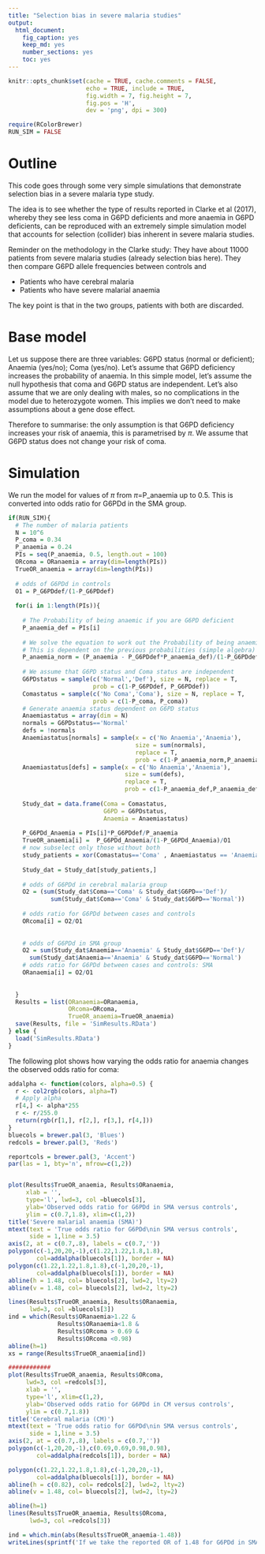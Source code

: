 ```yaml
---
title: "Selection bias in severe malaria studies"
output:
  html_document:
    fig_caption: yes
    keep_md: yes
    number_sections: yes
    toc: yes
---
```


```r
knitr::opts_chunk$set(cache = TRUE, cache.comments = FALSE, 
                      echo = TRUE, include = TRUE, 
                      fig.width = 7, fig.height = 7,
                      fig.pos = 'H', 
                      dev = 'png', dpi = 300)
```

```r
require(RColorBrewer)
RUN_SIM = FALSE
```

# Outline

This code goes through some very simple simulations that demonstrate selection bias in a severe malaria type study.

The idea is to see whether the type of results reported in Clarke et al (2017), whereby they see less coma in G6PD deficients and more anaemia in G6PD deficients, can be reproduced with an extremely simple simulation model that accounts for selection (collider) bias inherent in severe malaria studies.

Reminder on the methodology in the Clarke study: They have about 11000 patients from severe malaria studies (already selection bias here). They then compare G6PD allele frequencies between controls and 

* Patients who have cerebral malaria
* Patients who have severe malarial anaemia

The key point is that in the two groups, patients with both are discarded.

# Base model

Let us suppose there are three variables: G6PD status (normal or deficient); Anaemia (yes/no); Coma (yes/no).
Let's assume that G6PD deficiency increases the probability of anaemia. 
In this simple model, let's assume the null hypothesis that coma and G6PD status are independent.
Let's also assume that we are only dealing with males, so no complications in the model due to heterozygote women. This implies we don't need to make assumptions about a gene dose effect.

Therefore to summarise: the only assumption is that G6PD deficiency increases your risk of anaemia, this is parametrised by $\pi$. We assume that G6PD status does not change your risk of coma.


# Simulation


We run the model for values of $\pi$ from $\pi=$P_anaemia up to 0.5. This is converted into odds ratio for G6PDd in the SMA group.

```r
if(RUN_SIM){
  # The number of malaria patients
  N = 10^6
  P_coma = 0.34
  P_anaemia = 0.24
  PIs = seq(P_anaemia, 0.5, length.out = 100)
  ORcoma = ORanaemia = array(dim=length(PIs))
  TrueOR_anaemia = array(dim=length(PIs))
  
  # odds of G6PDd in controls
  O1 = P_G6PDdef/(1-P_G6PDdef)
  
  for(i in 1:length(PIs)){
    
    # The Probability of being anaemic if you are G6PD deficient
    P_anaemia_def = PIs[i] 
    
    # We solve the equation to work out the Probability of being anaemic if you are G6PD normal
    # This is dependent on the previous probabilities (simple algebra)
    P_anaemia_norm = (P_anaemia - P_G6PDdef*P_anaemia_def)/(1-P_G6PDdef)
    
    # We assume that G6PD status and Coma status are independent
    G6PDstatus = sample(c('Normal','Def'), size = N, replace = T, 
                        prob = c(1-P_G6PDdef, P_G6PDdef))
    Comastatus = sample(c('No Coma','Coma'), size = N, replace = T, 
                        prob = c(1-P_coma, P_coma))
    # Generate anaemia status dependent on G6PD status
    Anaemiastatus = array(dim = N)
    normals = G6PDstatus=='Normal'
    defs = !normals
    Anaemiastatus[normals] = sample(x = c('No Anaemia','Anaemia'), 
                                    size = sum(normals), 
                                    replace = T, 
                                    prob = c(1-P_anaemia_norm,P_anaemia_norm))
    Anaemiastatus[defs] = sample(x = c('No Anaemia','Anaemia'), 
                                 size = sum(defs),
                                 replace = T, 
                                 prob = c(1-P_anaemia_def,P_anaemia_def))
    
    Study_dat = data.frame(Coma = Comastatus,
                           G6PD = G6PDstatus,
                           Anaemia = Anaemiastatus)
    
    P_G6PDd_Anaemia = PIs[i]*P_G6PDdef/P_anaemia
    TrueOR_anaemia[i] =  P_G6PDd_Anaemia/(1-P_G6PDd_Anaemia)/O1
    # now subselect only those without both
    study_patients = xor(Comastatus=='Coma' , Anaemiastatus == 'Anaemia')
    
    Study_dat = Study_dat[study_patients,]
    
    # odds of G6PDd in cerebral malaria group
    O2 = (sum(Study_dat$Coma=='Coma' & Study_dat$G6PD=='Def')/
            sum(Study_dat$Coma=='Coma' & Study_dat$G6PD=='Normal'))
    
    # odds ratio for G6PDd between cases and controls
    ORcoma[i] = O2/O1
    
    
    # odds of G6PDd in SMA group
    O2 = sum(Study_dat$Anaemia=='Anaemia' & Study_dat$G6PD=='Def')/
      sum(Study_dat$Anaemia=='Anaemia' & Study_dat$G6PD=='Normal')
    # odds ratio for G6PDd between cases and controls: SMA
    ORanaemia[i] = O2/O1
    
    
  }
  Results = list(ORanaemia=ORanaemia,
                 ORcoma=ORcoma,
                 TrueOR_anaemia=TrueOR_anaemia)
  save(Results, file = 'SimResults.RData')
} else {
  load('SimResults.RData')
}
```


The following plot shows how varying the odds ratio for anaemia changes the observed odds ratio for coma:

```r
addalpha <- function(colors, alpha=0.5) {
  r <- col2rgb(colors, alpha=T)
  # Apply alpha
  r[4,] <- alpha*255
  r <- r/255.0
  return(rgb(r[1,], r[2,], r[3,], r[4,]))
}
bluecols = brewer.pal(3, 'Blues')
redcols = brewer.pal(3, 'Reds')

reportcols = brewer.pal(3, 'Accent')
par(las = 1, bty='n', mfrow=c(1,2))


plot(Results$TrueOR_anaemia, Results$ORanaemia, 
     xlab = '',
     type='l', lwd=3, col =bluecols[3], 
     ylab='Observed odds ratio for G6PDd in SMA versus controls', 
     ylim = c(0.7,1.8), xlim=c(1,2))
title('Severe malarial anaemia (SMA)')
mtext(text = 'True odds ratio for G6PDd\nin SMA versus controls',
      side = 1,line = 3.5)
axis(2, at = c(0.7,.8), labels = c(0.7,''))
polygon(c(-1,20,20,-1),c(1.22,1.22,1.8,1.8),
        col=addalpha(bluecols[1]), border = NA)
polygon(c(1.22,1.22,1.8,1.8),c(-1,20,20,-1),
        col=addalpha(bluecols[1]), border = NA)
abline(h = 1.48, col= bluecols[2], lwd=2, lty=2)
abline(v = 1.48, col= bluecols[2], lwd=2, lty=2)

lines(Results$TrueOR_anaemia, Results$ORanaemia,
      lwd=3, col =bluecols[3])
ind = which(Results$ORanaemia>1.22 & 
              Results$ORanaemia<1.8 & 
              Results$ORcoma > 0.69 & 
              Results$ORcoma <0.98)
abline(h=1)
xs = range(Results$TrueOR_anaemia[ind])

############
plot(Results$TrueOR_anaemia, Results$ORcoma,
     lwd=3, col =redcols[3],
     xlab = '',
     type='l', xlim=c(1,2),
     ylab='Observed odds ratio for G6PDd in CM versus controls', 
     ylim = c(0.7,1.8))
title('Cerebral malaria (CM)')
mtext(text = 'True odds ratio for G6PDd\nin SMA versus controls',
      side = 1,line = 3.5)
axis(2, at = c(0.7,.8), labels = c(0.7,''))
polygon(c(-1,20,20,-1),c(0.69,0.69,0.98,0.98),
        col=addalpha(redcols[1]), border = NA)

polygon(c(1.22,1.22,1.8,1.8),c(-1,20,20,-1),
        col=addalpha(bluecols[1]), border = NA)
abline(h = c(0.82), col= redcols[2], lwd=2, lty=2)
abline(v = 1.48, col= bluecols[2], lwd=2, lty=2)

abline(h=1)
lines(Results$TrueOR_anaemia, Results$ORcoma,
      lwd=3, col =redcols[3])
```

```r
ind = which.min(abs(Results$TrueOR_anaemia-1.48))
writeLines(sprintf('If we take the reported OR of 1.48 for G6PDd in SMA cases versus controls, then the model estimate for the OR for G6PDd in CM cases versus controls is %s. Clarke et al report 0.82', round(Results$ORcoma[ind],2)))
```

